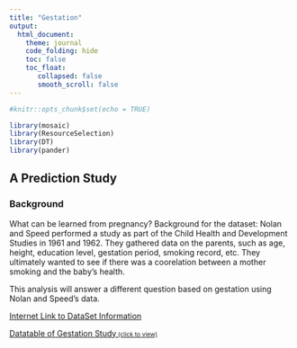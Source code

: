 ```yaml
---
title: "Gestation"
output: 
  html_document:
    theme: journal
    code_folding: hide
    toc: false
    toc_float:
       collapsed: false
       smooth_scroll: false
---
```


<script type="text/javascript">
 function showhide(id) {
    var e = document.getElementById(id);
    e.style.display = (e.style.display == 'block') ? 'none' : 'block';
 }
</script>

```r
#knitr::opts_chunk$set(echo = TRUE)

library(mosaic)
library(ResourceSelection) 
library(DT)
library(pander)
```

## A Prediction Study 

### Background 

What can be learned from pregnancy?  Background for the dataset:  Nolan and Speed performed a study as part of the Child Health and Development Studies in 1961 and 1962.  They gathered data on the parents, such as age, height, education level, gestation period, smoking record, etc.  They ultimately wanted to see if there was a coorelation between a mother smoking and the baby's health.  

This analysis will answer a different question based on gestation using Nolan and Speed's data.  

[Internet Link to DataSet Information](https://vincentarelbundock.github.io/Rdatasets/doc/mosaicData/Gestation.html)

<a href="javascript:showhide('data')">Datatable of Gestation Study<span style="font-size:8pt;">&nbsp;(click to view)</span></a>

<div id="data" style="display:none;">

Click on the code to the right to reveal the datatables.  

```r
datatable(Gestation)
```


## Question

**Is it possible to predict gestation period based off mother's age?**  

* Age being the explanatory variable
* Gestation being the response variable

### Procedure

Background for understanding the question.  

* Gestation, the time a woman is pregnant with her child, can be calculated by the time of conception (usually unknown and approximated) or the time of the woman's last menstrual cycle (usually known).  The most accurate is since the time of the woman's last menstrual cycle, which on average is known as 280 days or 40 weeks. 

* The test was calculated from gestation based off of the woman's last menstrual cycle the most accurate.  So a success is considered greater than 280 days(full term) and a failure is considered less than 280 days.  

## Analysis {.tabset}

To perform this test a logistic regression will be used.  

$$
  P(Y_i = 1|x_i) = \frac{e^{\beta_0+\beta_1 x_i}}{1+e^{\beta_0 + \beta_1 x_i}} = \pi_i
$$
 $i$ represents: 

**$Y_i = 1$** represents a successful full gestation period. 

**$Y_i=0$** represents at least one birth that did not make it to a full gestation period for a given pregnancy.

**$x_i$** represents the age in years of woman at the time she gave birth to her child.  

### Hypotheses

The proper hypotheses for this data is

$$
  H_0: \beta_1 = 0 \\
  H_a: \beta_1 \neq 0
$$

  $\beta_1\\$

represents the slope, which is age.  

The significance level is set at

$$
  \alpha = 0.05
$$


*The results of the Test*

```r
ges <- glm(gestation > 280 ~ age, data=Gestation, family = binomial)
pander(summary(ges))
```

* The $p-value$ is recorded as $0.02795$, which is sufficient to conclude age affects the probability of the gestation period of women.   

### Graphic 

```r
plot(gestation > 280 ~ age, data = Gestation, pch = 21, cex=1.5, col="black", bg="gray", lwd=2, main = "Probability of Age & Gestation")
b <- coef(ges); curve(exp(0.52814 -0.02198 * x)/(1+exp(0.52814 -0.02198 *x)), add=TRUE)

```

Unfortunately the graphic does not represent accurate results.  The line really only shows as age increases, gestation period will decrease.   

### Goodness of Fit

A test of good fit has to be performed to ensure the information we have gained from the study is best fitted for the study.

Our hypotheses are declared as follows

$H_0: \text{The test is an appropriate fit}$

$H_a: \text{The test is not an appropriate fit}$

Since there are many ties in the data, it is best to perform the test based of this equation: 

$$
  H_0: \pi_i = \frac{e^{\beta_0 + \beta_1 x_i}}{1+e^{\beta_0 + \beta_1 x_i}}
$$
$$
  H_a: \pi_i \neq \frac{e^{\beta_0 + \beta_1 x_i}}{1+e^{\beta_0 + \beta_1 x_i}}
$$

This gives us the value of 
```r
pander(pchisq(1686.3, 1219,  lower.tail=FALSE))
# Which means this is not the best test.  Null is everything is good
```

There is sufficient evidence to conclude the test is not an appropriate fit.  


### Interpretation

As proven in the hypotheses test, the logistic regression test is not the best fit.  A better test could be performed to more accurately measure a probability of predicting women's age versus gestation with this data.  

## Overall Interpretation 

Even though the test results allowed a prediction that said it is possible to predict gestation period based on age, overall the test did not pass the "Goodness of Fit" test, so it was not an appropriate fit.  Thus, there is no accurate conclusion using a logistic regression test.  Another test that will take into account the ties would be better for an accurate test.  

## Apendix 

Even though it's not known how accurate the test is, it would be cool to calculate the probability of a full gestation period depending on a woman's age using the women's ages and gestation periods in this data set.    
For example, depending on the accuracy of this test, the approximate probability of having a child below the normal gestation period for a woman age 21 is 51.66% according to the women's ages in the dataset.  

```r
pander(predict(ges, data.frame(age= 21), type ='response'))
```

A woman age 40 is approximately 41.31% for having a child below normal gestation period. 

```r
pander(predict(ges, data.frame(age= 40), type ='response'))
```

The mean of women's gestation periods ages 15-45 are in the table below.  

```r
pander(mean(gestation ~ age, data=Gestation))
```

Note: There are probably less than a normal sample size $n>50$ in some of these age groups.  This information is presented as a rough estimate and not reliable.  
